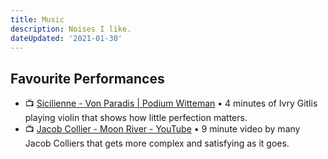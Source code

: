 ```yaml
---
title: Music
description: Noises I like.
dateUpdated: '2021-01-30'
---
```


## Favourite Performances

- 📺 [Sicilienne - Von Paradis | Podium Witteman](https://m.youtube.com/watch?v=fCIh4hqYJAM) • 4 minutes of Ivry Gitlis playing violin that shows how little perfection matters.
- 📺 [Jacob Collier - Moon River - YouTube](https://m.youtube.com/watch?v=VPLCk-FTVvw) • 9 minute video by many Jacob Colliers that gets more complex and satisfying as it goes.
